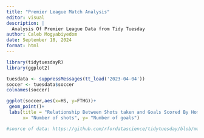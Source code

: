 ```yaml
---
title: "Premier League Match Analysis"
editor: visual
description: |
  Analysis Of Premier League Data from Tidy Tuesday
author: Caleb Mogyabiyedom
date: September 18, 2024
format: html
---
```


```r
library(tidytuesdayR)
library(ggplot2)

tuesdata <- suppressMessages(tt_load('2023-04-04'))
soccer <- tuesdata$soccer
colnames(soccer)

ggplot(soccer,aes(x=HS, y=FTHG))+
 geom_point()+
 labs(title = "Relationship Between Shots taken and Goals Scored By Home Teams",
      x= "Number of shots", y= "Number of goals")

#source of data: https://github.com/rfordatascience/tidytuesday/blob/master/data/2023/2023-04-04/readme.md and https://www.kaggle.com/datasets/evangower/premier-league-match-data
```
